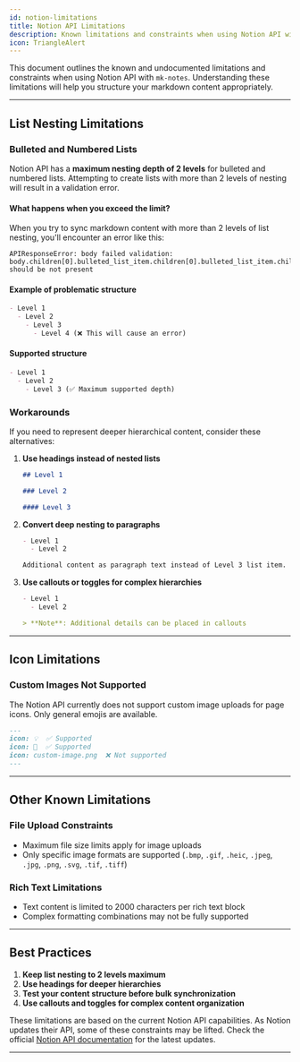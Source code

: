 ```yaml
---
id: notion-limitations
title: Notion API Limitations
description: Known limitations and constraints when using Notion API with mk-notes
icon: TriangleAlert
---
```


This document outlines the known and undocumented limitations and constraints when using Notion API with `mk-notes`. Understanding these limitations will help you structure your markdown content appropriately.

---

## List Nesting Limitations

### Bulleted and Numbered Lists

Notion API has a **maximum nesting depth of 2 levels** for bulleted and numbered lists. Attempting to create lists with more than 2 levels of nesting will result in a validation error.

#### What happens when you exceed the limit?

When you try to sync markdown content with more than 2 levels of list nesting, you'll encounter an error like this:

```
APIResponseError: body failed validation: body.children[0].bulleted_list_item.children[0].bulleted_list_item.children[0].bulleted_list_item.children should be not present
```

#### Example of problematic structure

```markdown
- Level 1
  - Level 2
    - Level 3
      - Level 4 (❌ This will cause an error)
```

#### Supported structure

```markdown
- Level 1
  - Level 2
    - Level 3 (✅ Maximum supported depth)
```

### Workarounds

If you need to represent deeper hierarchical content, consider these alternatives:

1. **Use headings instead of nested lists**

   ```markdown
   ## Level 1

   ### Level 2

   #### Level 3
   ```

2. **Convert deep nesting to paragraphs**

   ```markdown
   - Level 1
     - Level 2

   Additional content as paragraph text instead of Level 3 list item.
   ```

3. **Use callouts or toggles for complex hierarchies**

   ```markdown
   - Level 1
     - Level 2

   > **Note**: Additional details can be placed in callouts
   ```

---

## Icon Limitations

### Custom Images Not Supported

The Notion API currently does not support custom image uploads for page icons. Only general emojis are available.

```markdown
---
icon: 💡  ✅ Supported
icon: 🚀  ✅ Supported
icon: custom-image.png  ❌ Not supported
---
```

---

## Other Known Limitations

### File Upload Constraints

- Maximum file size limits apply for image uploads
- Only specific image formats are supported (`.bmp`, `.gif`, `.heic`, `.jpeg`, `.jpg`, `.png`, `.svg`, `.tif`, `.tiff`)

### Rich Text Limitations

- Text content is limited to 2000 characters per rich text block
- Complex formatting combinations may not be fully supported

---

## Best Practices

1. **Keep list nesting to 2 levels maximum**
2. **Use headings for deeper hierarchies**
3. **Test your content structure before bulk synchronization**
4. **Use callouts and toggles for complex content organization**

<Callout type="info" title="Staying Updated">

These limitations are based on the current Notion API capabilities. As Notion updates their API, some of these constraints may be lifted. Check the official [Notion API documentation](https://developers.notion.com/) for the latest updates.

</Callout>

---
